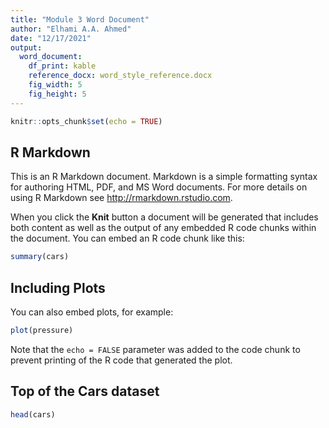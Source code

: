 ```yaml
---
title: "Module 3 Word Document"
author: "Elhami A.A. Ahmed"
date: "12/17/2021"
output: 
  word_document: 
    df_print: kable
    reference_docx: word_style_reference.docx
    fig_width: 5
    fig_height: 5
---
```


```r
knitr::opts_chunk$set(echo = TRUE)
```

## R Markdown

This is an R Markdown document. Markdown is a simple formatting syntax for authoring HTML, PDF, and MS Word documents. For more details on using R Markdown see <http://rmarkdown.rstudio.com>.

When you click the **Knit** button a document will be generated that includes both content as well as the output of any embedded R code chunks within the document. You can embed an R code chunk like this:

```r
summary(cars)
```

## Including Plots

You can also embed plots, for example:

```r
plot(pressure)
```

Note that the `echo = FALSE` parameter was added to the code chunk to prevent printing of the R code that generated the plot.


## Top of the Cars dataset

```r
head(cars)
```

